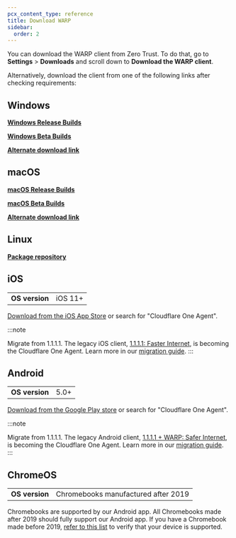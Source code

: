```yaml
---
pcx_content_type: reference
title: Download WARP
sidebar:
  order: 2
---
```



You can download the WARP client from Zero Trust. To do that, go to **Settings** > **Downloads** and scroll down to **Download the WARP client**.

Alternatively, download the client from one of the following links after checking requirements:

## Windows

<Render file="warp/system-requirements/windows" />

**[Windows Release Builds](https://install.appcenter.ms/orgs/cloudflare/apps/1.1.1.1-windows-1/distribution_groups/release)**

**[Windows Beta Builds](https://install.appcenter.ms/orgs/cloudflare/apps/1.1.1.1-windows/distribution_groups/beta)**

**[Alternate download link](https://one.one.one.one)**

## macOS

<Render file="warp/system-requirements/macos" />

**[macOS Release Builds](https://install.appcenter.ms/orgs/cloudflare/apps/1.1.1.1-macos-1/distribution_groups/release)**

**[macOS Beta Builds](https://install.appcenter.ms/orgs/cloudflare/apps/1.1.1.1-macos/distribution_groups/beta)**

**[Alternate download link](https://one.one.one.one)**

## Linux

<Render file="warp/system-requirements/linux" />

**[Package repository](https://pkg.cloudflareclient.com/)**

## iOS

|                |         |
| -------------- | ------- |
| **OS version** | iOS 11+ |

[Download from the iOS App Store](https://apps.apple.com/us/app/cloudflare-one-agent/id6443476492) or search for "Cloudflare One Agent".

:::note

Migrate from 1.1.1.1. The legacy iOS client, [1.1.1.1: Faster Internet](https://apps.apple.com/us/app/1-1-1-1-faster-internet/id1423538627), is becoming the Cloudflare One Agent. Learn more in our [migration guide](/cloudflare-one/connections/connect-devices/warp/download-warp/cloudflare-one-agent-migration/).
:::

## Android

|                |      |
| -------------- | ---- |
| **OS version** | 5.0+ |

[Download from the Google Play store](https://play.google.com/store/apps/details?id=com.cloudflare.cloudflareoneagent) or search for "Cloudflare One Agent".

:::note

Migrate from 1.1.1.1. The legacy Android client, [1.1.1.1 + WARP: Safer Internet](https://play.google.com/store/apps/details?id=com.cloudflare.onedotonedotonedotone), is becoming the Cloudflare One Agent. Learn more in our [migration guide](/cloudflare-one/connections/connect-devices/warp/download-warp/cloudflare-one-agent-migration/).
:::

## ChromeOS

|                |                                     |
| -------------- | ----------------------------------- |
| **OS version** | Chromebooks manufactured after 2019 |

Chromebooks are supported by our Android app. All Chromebooks made after 2019 should fully support our Android app. If you have a Chromebook made before 2019, [refer to this list](https://www.chromium.org/chromium-os/chrome-os-systems-supporting-android-apps/) to verify that your device is supported.
